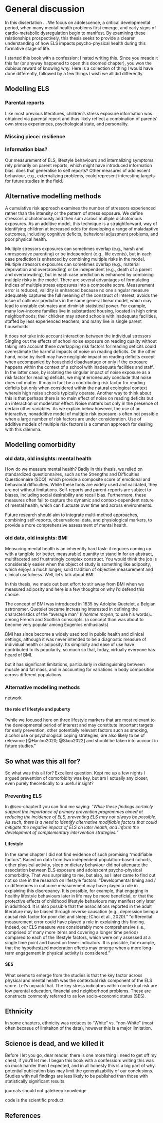 
# General discussion

In this dissertation ...
We focus on adolescence, a critical developmental period, when many mental health problems first emerge, and early signs of cardio-metabolic dysregulation begin to manifest. By examining these relationships prospectively, this thesis seeks to provide a clearer understanding of how ELS impacts psycho-physical health during this formative stage of life.

I started this book with a confession: I hated writing this. Since you meade it this far (or anyway happened to open this doomed chapter), you won the dubious reward of knowing why. Here is a collection of thing I would have done differently, followed by a few things I wish we all did differently.  

## Modelling ELS

### Parental reports 
Like most previous literatures, children’s stress exposure information was obtained via parental report and thus likely reflect a combination of parents' own stress experiences, psychological state, and personality. 

### Missing piece: resilience 

### Information bias? 
Our measurement of ELS, lifestyle behaviours and internalizing symptoms rely primarily on parent reports, which might have introduced information bias. does that generalise to self reports? 
Other measures of adolescent behaviour, e.g., externalizing problems, could represent interesting targets for future studies in the field.


## Alternative modelling methods 
A cumulative risk approach examines the number of stressors experienced rather than the intensity or the pattern of stress exposure. We define stressors dichotomously and then sum across multiple dichotomous exposures. 
As an additive model, this technique is a straightforward, way of identifying children at increased odds for developing a range of maladaptive outcomes, including
cognitive deficits, behavioral adjustment problems, and poor physical health.

Multiple stressors exposures can sometimes overlap (e.g., harsh and unresponsive parenting) or be independent (e.g., life events), but in each case prediction is enhanced by combining multiple risks in the model.
Multiple stressors exposures can sometimes overlap (e.g., material deprivation and overcrowding) or be independent (e.g., death of a parent and overcrowding), but in each case prediction is enhanced by combining multiple risks in the model. There are several advantages of formulating indices of multiple stress exposures into a composite score. Measurement error is reduced, validity is enhanced because no one singular measure adequately captures the full meaning of the construct of interest, avoids the issue of collinear predictors in the same general linear model, which may lead to unstable estimates and diminish statistical power.
For example, many low-income families live in substardard housing, located in high crime neighborhoods; their children may attend schools with inadequate facilities, staffed by less experienced teachers; and many live in single parent households.

it does not take into account interaction between the individual stressors
Singling out the effects of school
noise exposure on reading quality without taking into account
these overlapping risk factors for reading deficits could overestimate the harmful impacts of noise on reading deficits. On the other
hand, noise by itself may have negligible impact on reading
deficits except when accompanied by household disadvantage or
only if the exposure happens within the context of a school with
inadequate facilities and staff. In the latter case, by isolating the
singular impact of noise exposure as a risk factor for reading
deficits, we might erroneously conclude that noise does not matter.
It may in fact be a contributing risk factor for reading deficits but
only when considered within the natural ecological context
wherein high noise schools typically operate. Another way to think
about this is that perhaps there is no main effect of noise on
reading deficits but an interaction or moderator effect. Noise
matters but only in the presence of certain other variables. As
we explain below however, the use of an interactive, nonadditive
model of multiple risk exposure is often not possible when a large
number of risk factors are under consideration. Use of additive
models of multiple risk factors is a common approach for dealing
with this dilemma.

## Modelling comorbidity 

### old data, old insights: mental health
How do we measure mental health? Badly
In this thesis, we relied on standardized questionnaires, such as the Strengths and Difficulties Questionnaire (SDQ), which provide a composite score of emotional and behavioral difficulties. While these tools are widely used and validated, they are not without limitations. Self-reports and parent-reports are subject to biases, including social desirability and recall bias. Furthermore, these measures often fail to capture the dynamic and context-dependent nature of mental health, which can fluctuate over time and across environments. 

Future research should aim to integrate multi-method approaches, combining self-reports, observational data, and physiological markers, to provide a more comprehensive assessment of mental health.

### old data, old insights: BMI
Measuring mental health is an inherently hard task: it requires coming up with a tangible (or better, measurable) quantity to stand in for an abstract, multifaceted and frustratingly complex construct. You would  think the job is considerably easier when the object of study is something like adiposity, which enjoys a much longer, solid tradition of objective measurement and clinical usefulness. Well, let's talk about BMI. 

In this thesis, we made out best effort to stir away from BMI when we measured adiposity and here is a few thoughts on why i'd defend this choice.

The concept of BMI was introduced in 1835 by Adolphe Quetelet, a Belgian astronomer. Quetelet became increasing interested in defining the characteristics of the "average man" (l'*homme moyen*, to use his words)... among French and Scottish conscripts. (a concept than was about to become very popular among Eugenics enthusiasts)

BMI has since become a widely used tool in public health and clinical settings, although it was never intended to be a diagnostic measure of individual health or adiposity. Its simplicity and ease of use have contributed to its popularity, so much so that, today, virtually everyone has heard of BMI. 

but it has significant limitations, particularly in distinguishing between muscle and fat mass, and in accounting for variations in body composition across different populations.

### Alternative modelling methods 
network 

#### the role of lifestyle and puberty 
"while we focused here on three lifestyle markers that are most relevant to the developmental period of interest and may constitute important targets for early prevention, other potentially relevant factors such as smoking, alcohol use or psychological coping strategies, are also likely to be of relevance [@Hanlon2020; @Skou2022] and should be taken into account in future studies."

## So what was this all for? 
So what was this all for? Excellent question. Kept me up a few nights
I argued prevention of comorbidity was key, but am I actually any closer, even purely theoretically to a useful insight? 

### Preventing ELS
In @sec-chapter3 you can find me saying: *"While these findings certainly support the importance of primary prevention programmes aimed at reducing the incidence of ELS, preventing ELS may not always be possible. As such, there is a need to identify alternative modifiable factors that could mitigate the negative impact of ELS on later health, and inform the development of complementary intervention strategies."* 

#### Lifestyle
In the same chapter I did not find evidence of such promising "modifiable factors". Based on data from two independent population-based cohorts, either physical activity, sleep or dietary behaviour did not attenuate the association between ELS exposure and adolescent psycho-physical comorbidity. That was surprising to me, but also, as I later came to find out not so rare in the research on lifestyle factors. 
"Developmental timing and / or differences in outcome measurement may have played a role in explaining this discrepancy. It is possible, for example, that engaging in healthy lifestyle behaviours later in life may be more beneficial, or that the protective effects of childhood lifestyle behaviours may manifest only later in adulthood. It is also possible that the associations reported in the adult literature may be biased through reverse causation (e.g., depression being a causal risk factor for poor diet and sleep; (Choi et al., 2020)." "differential measurement error could have played a role in explaining this finding. Indeed, our ELS measure was considerably more comprehensive (i.e., comprised of many more items and covering a longer time period) compared to each of the lifestyle factors, which were only assessed at a single time point and based on fewer indicators. It is possible, for example, that the hypothesized moderation effects may emerge when a more long-term engagement in physical activity is considered."

#### SES 
What seems to emerge from the studies is that the key factor across physical and mental health was the contextual risk component of the ELS score. Let's unpack that. The key stress indicators within contextual risk are low parental education, financial and neighborhood problems. These are constructs commonly referred to as low socio-economic status (SES). 

## Ethnicity 
In some chapters, ethnicity was reduces to "White" vs. "non-White" (most often becasue of limitaiton of the data), however this is a major limitation. 

## Science is dead, and we killed it 
Before I let you go, dear reader, there is one more thing I need to get off my chest, if you'll let me. I began this book with a confession: writing this was so much harder then I expected, and in all honesty this is a big part of why. 
potential publication bias may limit the generalizability of
our conclusions. Studies with null findings are less likely to be
published than those with statistically significant results. 

journals should not gatekeep knowledge 

code is the scientific product


## References {.unnumbered}